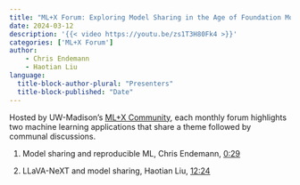 ```yaml
---
title: "ML+X Forum: Exploring Model Sharing in the Age of Foundation Models"
date: 2024-03-12
description: '{{< video https://youtu.be/zs1T3H80Fk4 >}}'
categories: ['ML+X Forum']
author:
    - Chris Endemann
    - Haotian Liu
language: 
  title-block-author-plural: "Presenters"
  title-block-published: "Date"
---
```


Hosted by UW-Madison's [ML+X Community](https://datascience.wisc.edu/ml-community), each monthly forum highlights two machine learning applications that share a theme followed by communal discussions.

1. Model sharing and reproducible ML, Chris Endemann, [0:29](https://www.youtube.com/watch?v=zs1T3H80Fk4&list=PL90vX4e9ORqc8ZB1uL_gtLFFZc093m4CQ&index=6&t=29s)

2. LLaVA-NeXT and model sharing, Haotian Liu, [12:24](https://www.youtube.com/watch?v=zs1T3H80Fk4&list=PL90vX4e9ORqc8ZB1uL_gtLFFZc093m4CQ&index=6&t=744s)